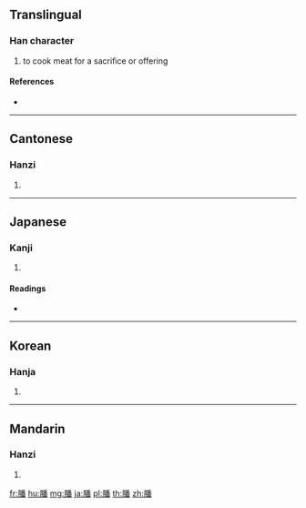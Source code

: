 {{character info/new}}
==Translingual==

===Han character===
{{Han char|rn=130|rad=肉|as=12|sn=16|four=72269|canj=BHDW}}

# to cook meat for a sacrifice or offering

====References====
* {{Han ref|kx=0994.250|dkj=29882|dj=1446.080|hdz=32112.080|uh=81B0|ud=33200|bh=EAEE|bd=60142}}

----

==Cantonese==

===Hanzi===
{{yue-hanzi|jyut=|y=faan4}}

# {{defn|lang=yue|sort=肉12}}

----

==Japanese==

===Kanji===
{{ja-kanji|grade=|rs=肉12}}

# {{defn|lang=ja|sort=肉12}}

====Readings====
* {{ja-readings|on=[[はん]] (han)|kun=[[ひもろぎ]] (himorogi)|nanori=}}

----

==Korean==

===Hanja===
{{ko-hanja|hangeul=번|eumhun=|rv=beon|mr=pŏn|y=pen}}

# {{defn|lang=ko|sort=肉12}}

----

==Mandarin==

===Hanzi===
{{cmn-hanzi|pin=[[fán]] ([[fan2]])|wg=fan<sup>2</sup>}}

# {{defn|lang=cmn|sort=肉12}}

[[fr:膰]]
[[hu:膰]]
[[mg:膰]]
[[ja:膰]]
[[pl:膰]]
[[th:膰]]
[[zh:膰]]